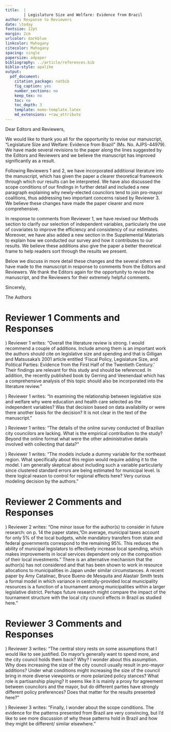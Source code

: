 ```yaml
---
title:  |
        | Legislature Size and Welfare: Evidence from Brazil
author: Response to Reviewers
date: \today
fontsize: 12pt
margin: 2cm
urlcolor: darkblue
linkcolor: Mahogany
citecolor: Mahogany
spacing: single
papersize: a4paper
bibliography: ../article/references.bib
biblio-style: apalike
output:
  pdf_document:
    citation_package: natbib
    fig_caption: yes
    number_sections: no
    keep_tex: no
    toc: no
    toc_depth: 3
    template: memo-template.latex
    md_extensions: +raw_attribute
---
```


\noindent Dear Editors and Reviewers,
\vspace{.5cm}

\noindent We would like to thank you all for the opportunity to revise our
manuscript, "Legislature Size and Welfare: Evidence from Brazil" (Ms. No.
AJPS-44979). We have made several revisions to the paper along the lines
suggested by the Editors and Reviewers and we believe the manuscript has
improved significantly as a result. 

Following Reviewers 1 and 2, we have incorporated additional literature into
the manuscript, which has given the paper a clearer theoretical framework
through which our results can be interpreted. We have also discussed the scope
conditions of our findings in further detail and included a new paragraph
explaining why newly-elected councilors tend to join pro-mayor coalitions, thus
addressing two important concerns raised by Reviewer 3. We believe these
changes have made the paper clearer and more comprehensive.

In response to comments from Reviewer 1, we have revised our Methods section to
clarify our selection of independent variables, particularly the use of
covariates to improve the efficiency and consistency of our estimates. Moreover,
we have also added a new section in the Supplemental Materials to explain how we
conducted our survey and how it contributes to our results. We believe these
additions also give the paper a better theoretical frame to help readers sort
through the results we present.

Below we discuss in more detail these changes and the several others we have
made to the manuscript in response to comments from the Editors and Reviewers.
We thank the Editors again for the opportunity to revise the manuscript, and
the Reviewers for their extremely helpful comments.

\vspace{.5cm}
\noindent Sincerely,

\vspace{.2cm}
\noindent The Authors

# Reviewer 1 Comments and Responses

\noindent 1) Reviewer 1 writes: "Overall the literature review is strong. I
would recommend a couple of additions. Include among them is an important work
the authors should cite on legislative size and spending and that is Gilligan
and Matsusaka's 2001 article entitled 'Fiscal Policy, Legislature Size, and
Political Parties: Evidence from the First Half of the Twentieth Century.'
Their findings are relevant for this study and should be referenced. In
addition, the recently published book \textit{Population and Politics: The
Impact of Scale} by Gerring and Veenendaal which has a comprehensive analysis
of this topic should also be incorporated into the literature review."

\vspace{.2cm}

\noindent \textbf{Response:}

\begin{quote} 

We thank Reviewer 1 for these two relevant suggestions. We now cite Gilligan and
Matsusaka's 2001 article three times in our paper. We mention their article
twice in our Introduction, first on page 2: ``\textit{On the one hand, enlarged
legislatures may reduce political particularism and increase overall government
spending, which can lead to more public goods  \citep{gerring2020population,
GilliganMatsusaka2001, Weingastetal1981}}'', and then on page 5: ``\textit{[The]
corollary of the "law of $1/n$" is that increasing legislature size promotes
excessive public spending, regardless of the partisan makeup of the legislature
\citep{GilliganMatsusaka2001}}''. We cite the article once more in our Theory
section (page 7): ``\textit{Yet, \citet{GilliganMatsusaka2001} find that in the
US legislature size is associated primarily with higher spending on
geographically concentrated benefits, such as education and highways}''.

We now cite Gerring and Veenendaal's book four times. We mention it twice on
page 2: ``\textit{Legislature size is known to have a significant effect on
collective action strategies, the bargaining power between state branches,
government spending, and representation \citep{crain1979cost,
freire2021legislature, gerring2020population, PrimoSnyder2008, rogers2002free,
Weingastetal1981}. However, how legislature size impacts social welfare remains
less understood. On the one hand, enlarged legislatures may reduce political
particularism and increase overall government spending, which can lead to more
public goods \citep{gerring2020population, GilliganMatsusaka2001,
Weingastetal1981}}''. We mention it again on page 4: ``\textit{Following the
seminal contribution by \citet{Weingastetal1981}, the "law of $1/n$" posits that
larger legislatures increase the legislative pressure for providing targeted
public goods to local supporters at the expense of the entire polity
\citep{freire2021legislature}. This question has become more relevant since
legislature size has increased consistently over time
\citep{gerring2020population}}''. Finally, we also cite the book on page 6:
``\textit{Larger legislatures improve representation as both the election
thresholds and the ratio of population-per-politician decrease, which facilitate
the electoral success of ethnic and political minorities
\citep{allenrepresentation, gerring2020population}}.''

\end{quote}

\noindent 2) Reviewer 1 writes: "In examining the relationship between
legislative size and welfare why were education and health care selected as the
independent variables? Was that decision based on data availability or were
there another basis for the decision? It is not clear in the text of the
manuscript."

\vspace{.2cm}

\noindent \textbf{Response:}

\begin{quote}

We thank Reviewer 1 for the opportunity to clarify why we have selected these
two sets of variables. We included an explanation for our decision on page 17:
"\textit{Our focus is on the impact of legislature size on education and health
care, which are the two most important public services the municipal government
should provide to citizens. According to the Brazilian Constitution,
municipalities must spend 25\% of their budget on education and 15\% on health
care. Consequently, the Ministry of Health and the Ministry of Education provide
readily available, fine-grained data on health care and education at the
municipal level, which we leverage in this study}."

\end{quote}

\noindent 3) Reviewer 1 writes: "The details of the online survey conducted of
Brazilian city councilors are lacking. What is the empirical contribution to
the study? Beyond the online format what were the other administrative details
involved with collecting that data?"

\vspace{.2cm}

\noindent \textbf{Response:}

\begin{quote}

We agree with Reviewer 1 that we needed to provide more information about our
online survey. Therefore, we have detailed our survey procedures in Section A.14
of the Supplementary Materials (pages 23-24), and we also briefly discuss our
survey methodology on pages 17 and 22 (footnote 13) of the main article.
Furthermore, we have rewritten paragraph 2 of Section 6.2 to clarify the
importance of the survey results in our paper. It now reads as follows:
``\textit{We assume that city councilors want to extract rents and to get
reelected. The rents come from continuing in the repeated game, and the
partisanship discounts that benefit. Figure 2 shows that 65.9 percent of
councilors mentioned that mayors use job appointments to consolidate their
coalition support. Moreover, 59.0 percent of the surveyed councilors affirmed
that mayors use personal favors, such as shifting resources to places where the
councilors have electoral support, to solidify their governing coalition. This
provides further evidence that mayors do offer city councilors the benefits they
demand. In this regard, granting favors works as rent transfers for councilors.
Job appointments are also convenient for the mayors because patronage in Brazil
has positive results in terms of welfare \citep{toral2019benefits}.}''

\end{quote}

\noindent 4) Reviewer 1 writes: "The models include a dummy variable for the
northeast region. What specifically about this region would require adding it
to the model. I am generally skeptical about including such a variable
particularly since clustered standard errors are being estimated for municipal
level. Is there logical reason to control for regional effects here? Very
curious modeling decision by the authors."

\vspace{.2cm}

\noindent \textbf{Response:}

\begin{quote}

We thank Reviewer 1 for this constructive comment. The inclusion of control
variables in our model has two purposes. Firstly, the covariates improve the
consistency of our empirical results. In Section A.5 of the Appendix, we use
simulations to show that the inclusion of covariates enhances the consistency of
our RDD estimates. The simulations indicate that the controls improve
consistency even if we assume different distributions for the running variables
and for the treatment effects. Similaly, Section 5 of the manuscript
demonstrates that the covariates improve consistency in both the main estimates
and the placebo ones. Table 1 (page 20, reproduced below) shows that without
controls, we would overestimate the treatment effects (finding an increase of
1.63 legislators instead of an increase of exactly one legislator), and
underestimate the placebo treatment effects (finding a significant decrease of
0.31 legislators where there was supposed to be no effects in legislature size).
This substantial improvement is attributed to the addition of control variables,
which make the subpopulations in each threshold more comparable across all the
thresholds. Thus, we avoid spurious comparisons between cases on the left
(right) of one threshold and those on the right (left) of a different threshold.

\begin{table}[H] \centering 
  \caption{Research Design Validity Check (reproduction from the main paper)}
    \scalebox{0.9}{
  \begin{threeparttable}
\begin{tabularx}{\textwidth}{@{\extracolsep{\fill}}l c c c c }
\toprule
 & \multicolumn{4}{c}{\textbf{Panel A: Validity Check --- Treatment Effect on City Council Size}} \\ \cline{2-5}
   & \multicolumn{1}{c}{\small{(1)}} & 
 \multicolumn{1}{c}{\small{(2)}} & 
 \multicolumn{1}{c}{\small{(3)}} & 
 \multicolumn{1}{c}{\small{(4)}} \\

 & \multicolumn{1}{c}{\small{Additional Num.}} & 
 \multicolumn{1}{c}{\small{Placebo Add.}} & 
 \multicolumn{1}{c}{\small{Additional Num.}} & 
 \multicolumn{1}{c}{\small{Placebo Add.}} \\ 
  & \multicolumn{1}{c}{\small{Seats 2004}} & 
  \multicolumn{1}{c}{\small{Num. Seats 2004}} & 
  \multicolumn{1}{c}{\small{Seats 2004}} & 
  \multicolumn{1}{c}{\small{Num. Seats 2004}} \\
  & \multicolumn{1}{c}{\small{(Without Controls)}} & 
  \multicolumn{1}{c}{\small{(Without Controls)}} & 
  \multicolumn{1}{c}{\small{(With Controls)}} & 
  \multicolumn{1}{c}{\small{(With Controls)}} \\[1ex] \cline{2-2} \cline{3-3} \cline{4-4} \cline{5-5}
\\[-1.8ex] 
 LATE & 1.63$^{***}$ & -0.31$^{**}$ & 1.00$^{***}$ & -0.00 \\ 
  & (0.51) & (0.14) & (0.0004) & (0.0000) \\ 
\hdashline \\[-1.8ex]   
 N Left & \multicolumn{1}{c}{5184} & \multicolumn{1}{c}{4621} & \multicolumn{1}{c}{5184} & \multicolumn{1}{c}{4621} \\ 
N Right & \multicolumn{1}{c}{343} & \multicolumn{1}{c}{906} & \multicolumn{1}{c}{343} & \multicolumn{1}{c}{906} \\ 
Eff N Left & \multicolumn{1}{c}{199} & \multicolumn{1}{c}{638} & \multicolumn{1}{c}{49} & \multicolumn{1}{c}{886} \\ 
Eff N Right & \multicolumn{1}{c}{145} & \multicolumn{1}{c}{385} & \multicolumn{1}{c}{51} & \multicolumn{1}{c}{477} \\ 
BW Loc Poly & 8.717 & 6.700 & 3.008 & 8.629 \\ 
BW Bias & 13.620 & 12.114 & 5.008 & 13.466 \\ 
\bottomrule
\end{tabularx}
\end{threeparttable}}
\end{table}

Secondly, the addition of control variables also improves the efficiency of our
estimates \citep{calonico2019regression}. We add five controls to the main
specifications. We include the 2003 population because it conditions the
multiple threshold assignments. We add GDP per capita to control for Brazil's
economic expansion during the 2000s. We also add the number of seats in 2000 to
ensure that our results come from the current legislature size and not from past
seat allocations. Year was included in the models to control for seasonal
effects. Finally, we add a dummy for Northeast states. The Northeast region
received considerable attention from the federal government in the 2000s.
According to \citet{de2015politica}, in 2003 the Lula administration recreated
the Superintendency for the Development of the Northeast (SUDENE), investing BRL
84 Billion from 2003 to 2010. This amounts to around 70\% of all targeted
regional investments. One example of these investments is that the federal
government created about 100 new universities in the Northeast region during
that period. Moreover, infant mortality in the Brazilian Northeast decreased
from 22.4 deaths per 1000 infants born in 2005 to 19.6 deaths in 2008 largely
due to substantial federal investments in the region. In turn, education quality
improved from 2.69 in 2005 to a 3.14 score in 2007 (0 to 10 quality of education
score). For this reason, adding a dummy for Northeast states is essential for
ensuring the consistency and the efficiency of our estimates.

To reflect these pieces of information, we have rewritten paragraph five in
Section 5 of the manuscript to (page 19):

``[...] \textit{we add
five controls to the estimates: Population in 2003; GDP per capita; the number
of seats in 2000; year; and a dummy for Northeast municipalities. The reason
for the inclusion of first variable is the multiple threshold assignments. We
add GDP per capita because wealthier cities tend to have better public
services. We include number of seats in 2000 because some municipalities could
have experienced a change provoked by the previous council size, thus
confounding our estimates. The Northeast dummy was added to control for the
fact that the Lula administration heavily invested in the region from 2003
until 2010, improving several development indicators \citep{de2015politica}. We
included an indicator for year to improve efficiency and control for seasonal
effects. Moreover, adding controls improves efficiency in RDD
\citep{calonico2019regression} and also enhances the consistency in the
multiple thresholds RDD.}''

We have also added a similar discussion to Section A.5 of the Supplementary
Materials.

We want to highlight further that this decision to add controls in our case is
mainly to ensure that our estimates are consistent. Even though clustered
standard errors are adequate for our purposes, they do not improve the
consistency of our estimates. In our case, the model consistency relies on
making the subpopulations comparable. That is, the subpopulation of
municipalities who have 9 and 10 legislators should be comparable with that of
of cities between 10 and 11 legislators, and so on.

\vspace{.2cm}

We would like to thank Reviewer 1 for their helpful comments and suggestions.
\end{quote}

# Reviewer 2 Comments and Responses

\noindent 1) Reviewer 2 writes: "One minor issue for the author(s) to consider
in future research: on p. 14 the paper states, "On average, municipal taxes
account for only 5\% of the local budgets, while mandatory transfers from state
and federal governments correspond to the remaining 95\%. This reduces the
ability of municipal legislators to effectively increase local spending, which
makes improvements in local services dependent only on the composition of their
local investments." There is an alternative mechanism that the author(s) has
not considered and that has been shown to work in resource allocations to
municipalities in Japan under similar circumstances. A recent paper by Amy
Catalinac, Bruce Bueno de Mesquita and Alastair Smith tests a formal model in
which variance in centrally-provided local municipality resources is a function
of a tournament among municipalities within a larger legislative district.
Perhaps future research might compare the impact of the tournament structure
with the local city council effects in Brazil as studied here."

\vspace{.2cm}

\noindent \textbf{Response:}

\begin{quote}

We agree with Reviewer 2 that testing the proposed mechanism is an exciting
project for a follow-up article. In the Discussion section (page 29), we write:
"\textit{Second, future research could evaluate whether additional legislators
help mayors gain access to federal or state transfers in countries where
resources are centrally provided, such as Japan. As suggested by
\citet{catalinac2020tournament}, in these situations the national government can
create a tournament between municipalities and provide resources to those which
offer more electoral support. Scholars might want to analyze whether this
tournament structure interacts with the mechanisms we suggest in this paper}."

\vspace{.2cm}

We would like to thank Reviewer 2 for their helpful comments and suggestions.

\end{quote}

# Reviewer 3 Comments and Responses

\noindent 1) Reviewer 3 writes: "The central story rests on some assumptions
that I would like to see justified. Do mayor's generally want to spend more,
and the city council holds them back? Why? I wonder about this assumption. Why
does increasing the size of the city council usually result in pro-mayor
additions? Under what conditions might increasing the size of the council bring
in more diverse viewpoints or more polarized policy stances? What role is
partisanship playing? It seems like it is mainly a proxy for agreement between
councilors and the mayor, but do different parties have strongly different
policy preferences? Does that matter for the results presented here?"

\vspace{.2cm}

\noindent \textbf{Response:}

\begin{quote}

We collapse two concerns from Reviewer 3 since they both speak to core topics in
our paper. In Table 6 of the Supplementary Materials (page 21), we show that an
additional legislator usually does not lead to significant increases in public
expenditure. Therefore, our results speak more about the allocation of resources
than about government spending. In our section titled "Background on the
Brazilian Case" (page 14), we clarify why increasing the city council size often
results in a pro-mayor legislator. We write (page 15): "\textit{Brazil also
adopts a unique formula to allocate seats, which combines the Hare quota and the
D’Hondt method and strongly favors larger parties \citep{nicolau2015sistemas}.
This poses a major obstacle for small parties to reach the electoral quorum, so
they often join party coalitions to improve their chances of winning legislative
seats \citep[68]{Ames2001}. In Brazil, mayors are usually members of the largest
coalitions \citep{poulsen2018political}, thus there is an incentive for
candidates to side with the mayor before and after the election}." We mention
that information again on page 22, footnote 12: "\textit{The effect of city
council size on the number of mayor-aligned politicians stems from the rounding
rule adopted by the proportional representation system in Brazil. The rounding
rule favors the coalitions with more votes. Most of the time, the coalition of
the elected mayor is the one that receives more votes.}" 

We did not find evidence that electing an additional legislator improves
descriptive representation in the city council. For instance, we see no
significant increase in the number of female or non-white legislators, as shown
in Table 4 (page 27). Finally, we show in the table below that the mayors'
parties are not driving our results. We have ommitted the table from the
Supplementary Materials to conserve space, but it is available on the article's
GitHub repository.

\begin{table}[!htbp] \centering 
\caption{Councilors from Major Parties} 
\label{appcouncilparty} 
\resizebox{\textwidth}{!}{
  \begin{tabular}{@{\extracolsep{\fill}}l c c c c} 
  \\[-1.8ex]\hline \\[-1.8ex] 
  & \multicolumn{1}{c}{\textbf{Councilors from PT}} & \multicolumn{1}{c}{\textbf{Councilors from PSDB}} & \multicolumn{1}{c}{\textbf{Councilors from PMDB}} & \multicolumn{1}{c}{\textbf{Councilors from PFL (DEM)}} \\ 
  \hline \\[-1.8ex] 
  LATE & -0.01 & -0.05 & -0.01 & -0.01 \\ 
  & (0.02) & (0.05) & (0.03) & (0.02) \\ 
  N Left & 5179 & 5179 & 5179 & 5179 \\ 
  N Right & 343 & 343 & 343 & 343 \\ 
  Eff N Left & 375 & 152 & 267 & 231 \\ 
  Eff N Right & 212 & 121 & 172 & 159 \\ 
  BW Loc Poly & 13.99 & 6.8 & 10.58 & 9.63 \\ 
  BW Bias & 22.64 & 11.373 & 16.803 & 15.647 \\ 
  \hline \\[-1.8ex] 
  \multicolumn{5}{l}{$^{***}$p $<$ .01; $^{**}$p $<$ .05; $^{*}$p $<$ .1} \\ 
  \end{tabular} }
\end{table}

\end{quote}

\noindent 2) Reviewer 3 writes: "Finally, I wonder about the scope conditions.
The evidence for the patterns presented from Brazil are very convincing, but
I'd like to see more discussion of why these patterns hold in Brazil and how
they might be different/ similar elsewhere."

\vspace{.2cm}

\noindent \textbf{Response:}

\begin{quote}

We entirely agree with Reviewer 3 that we needed to discuss the scope conditions
of our findings in more detail. We acknowledge that the external validity of
our results might be conditional on the contextual characteristics of our
study. We have rewritten two paragraphs in the Discussion (page 29) to highligh
the implication of our results. We write: "\textit{Our findings have
implications that extend well beyond Brazil. A general form of our argument is
that it is easy for a politician to negotiate with members of her in-group
\citep{abbink2019, alt2018giving}. Specifically, several countries have
separate executive and legislative powers, such as the federal level of
presidential systems, state governments, and local city councils. As these
institutions are influenced by political allegiances, the dynamics we expose
here may be generalizable. Depending on legislative support, changing the
legislature size could increase the chance of electing politicians that are not
aligned with the executive, hence decreasing welfare. Despite the particular
effects on political support and welfare, the logic described in this paper
would remain relevant for empirically accessing the effect of enlarged
legislatures on welfare. Our findings may also help scholars understand why
other countries in Latin America and Asia can generate effective governance
despite having strong executives and large coalitions
\citep{pereira2012surprising}.}".

In the next paragraph (page 29), we indicate some of the limitations of our
findings and encourage scholars to conduct further research on the topic. We
write: "\textit{This paper opens several questions for future analysis. [...]
Third, scholars might want to investigate whether our findings remain valid
under different conditions. It is possible that the mechanisms we present here
are non-linear, with additional legislators having a positive or negative
impact on welfare depending on certain electoral characteristics. Finally, it
remains unclear how other legislative features affect citizen well-being. For
example, city councils may vary in size, monetary compensation for councilors,
committee structure, and internal power structure. Understanding how
legislature size interacts with other features would improve our knowledge
about how local and national legislatures impact public services.
These questions are crucial for institution design and welfare in developing
democracies.}"

We would like to thank Reviewer 3 for their helpful comments and suggestions.
\end{quote}

\newpage
